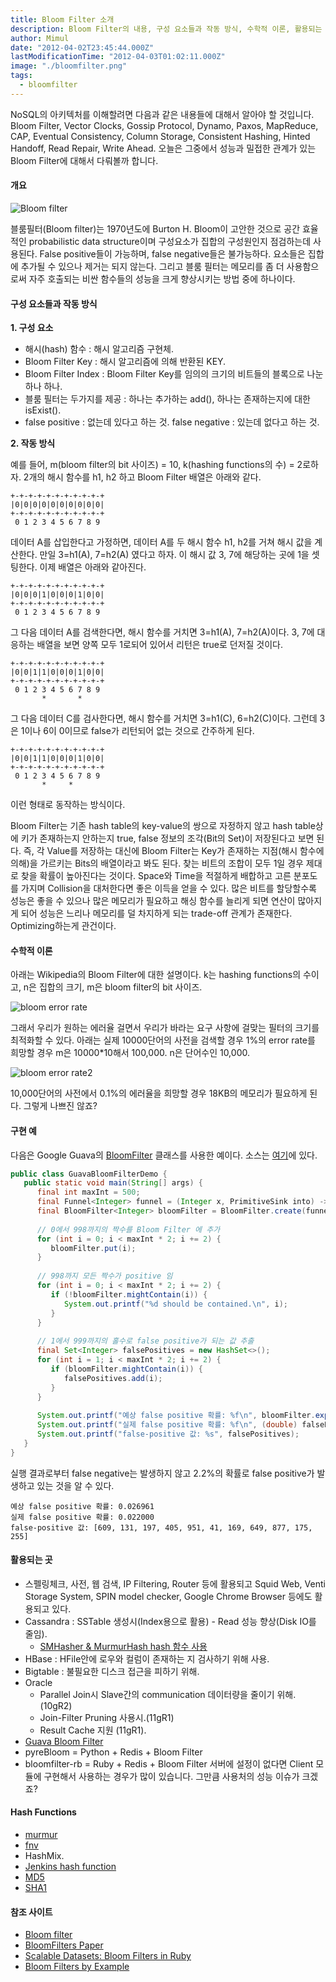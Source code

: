 ```yaml
---
title: Bloom Filter 소개
description: Bloom Filter의 내용, 구성 요소들과 작동 방식, 수학적 이론, 활용되는 곳 등 정리.
author: Mimul
date: "2012-04-02T23:45:44.000Z"
lastModificationTime: "2012-04-03T01:02:11.000Z"
image: "./bloomfilter.png"
tags:
  - bloomfilter
---
```

NoSQL의 아키텍처를 이해할려면 다음과 같은 내용들에 대해서 알아야 할 것입니다. Bloom Filter, Vector Clocks, Gossip Protocol, Dynamo, Paxos, MapReduce, CAP, Eventual Consistency, Column Storage, Consistent Hashing, Hinted Handoff, Read Repair, Write Ahead.
오늘은 그중에서 성능과 밀접한 관계가 있는 Bloom Filter에 대해서 다뤄볼까 합니다.

#### 개요

![Bloom filter](./bloomfilter1.png)

블룸필터(Bloom filter)는 1970년도에 Burton H. Bloom이 고안한 것으로 공간 효율적인 probabilistic data structure이며 구성요소가 집합의 구성원인지 점검하는데 사용된다.
False positive들이 가능하며, false negative들은 불가능하다. 요소들은 집합에 추가될 수 있으나 제거는 되지 않는다.
그리고 블룸 필터는 메모리를 좀 더 사용함으로써 자주 호출되는 비싼 함수들의 성능을 크게 향상시키는 방법 중에 하나이다.

#### 구성 요소들과 작동 방식

**1. 구성 요소**

- 해시(hash) 함수 : 해시 알고리즘 구현체.
- Bloom Filter Key : 해시 알고리즘에 의해 반환된 KEY.
- Bloom Filter Index : Bloom Filter Key를 임의의 크기의 비트들의 블록으로 나눈 하나 하나.
- 블룸 필터는 두가지를 제공 : 하나는 추가하는 add(), 하나는 존재하는지에 대한 isExist().
- false positive : 없는데 있다고 하는 것. false negative : 있는데 없다고 하는 것.

**2. 작동 방식**

예를 들어, m(bloom filter의 bit 사이즈) = 10, k(hashing functions의 수) = 2로하자. 2개의 해시 함수를 h1, h2 하고 Bloom Filter 배열은 아래와 같다.

```
+-+-+-+-+-+-+-+-+-+-+
|0|0|0|0|0|0|0|0|0|0|
+-+-+-+-+-+-+-+-+-+-+
 0 1 2 3 4 5 6 7 8 9
 ```

데이터 A를 삽입한다고 가정하면, 데이터 A를 두 해시 함수 h1, h2를 거쳐 해시 값을 계산한다. 만일 3=h1(A), 7=h2(A) 였다고 하자. 이 해시 값 3, 7에 해당하는 곳에 1을 셋팅한다. 이제 배열은 아래와 같아진다.

```
+-+-+-+-+-+-+-+-+-+-+
|0|0|0|1|0|0|0|1|0|0|
+-+-+-+-+-+-+-+-+-+-+
 0 1 2 3 4 5 6 7 8 9
 ```

그 다음 데이터 A를 검색한다면, 해시 함수를 거치면 3=h1(A), 7=h2(A)이다. 3, 7에 대응하는 배열을 보면 양쪽 모두 1로되어 있어서 리턴은 true로 던저질 것이다.

```
+-+-+-+-+-+-+-+-+-+-+
|0|0|1|1|0|0|0|1|0|0|
+-+-+-+-+-+-+-+-+-+-+
 0 1 2 3 4 5 6 7 8 9
       *       *
```

그 다음 데이터 C를 검사한다면, 해시 함수를 거치면 3=h1(C), 6=h2(C)이다. 그런데 3은 1이나 6이 0이므로 false가 리턴되어 없는 것으로 간주하게 된다.

```
+-+-+-+-+-+-+-+-+-+-+
|0|0|1|1|0|0|0|1|0|0|
+-+-+-+-+-+-+-+-+-+-+
 0 1 2 3 4 5 6 7 8 9
       *     *
```

이런 형태로 동작하는 방식이다.

Bloom Filter는 기존 hash table의 key-value의 쌍으로 자정하지 않고 hash table상에 키가 존재하는지 안하는지 true, false 정보의 조각(Bit의 Set)이 저장된다고 보면 된다.
즉, 각 Value를 저장하는 대신에 Bloom Filter는 Key가 존재하는 지점(해시 함수에 의해)을 가르키는 Bits의 배열이라고 봐도 된다. 찾는 비트의 조합이 모두 1일 경우 제대로 찾을 확률이 높아진다는 것이다.
Space와 Time을 적절하게 배합하고 고른 분포도를 가지며 Collision을 대처한다면 좋은 이득을 얻을 수 있다.
많은 비트를 할당할수록 성능은 좋을 수 있으나 많은 메모리가 필요하고 해싱 함수를 늘리게 되면 연산이 많아지게 되어 성능은 느리나 메모리를 덜 차지하게 되는 trade-off 관계가 존재한다. Optimizing하는게 관건이다.

#### 수학적 이론

아래는 Wikipedia의 Bloom Filter에 대한 설명이다. k는 hashing functions의 수이고, n은 집합의 크기, m은 bloom filter의 bit 사이즈.

![bloom error rate](./bloom-error-rate.png)

그래서 우리가 원하는 에러율 걸면서 우리가 바라는 요구 사항에 걸맞는 필터의 크기를 최적화할 수 있다. 아래는 실제 10000단어의 사전을 검색할 경우 1%의 error rate를 희망할 경우 m은 10000*10해서 100,000. n은 단어수인 10,000.

![bloom error rate2](./bloom-error-rate2.jpeg)

10,000단어의 사전에서 0.1%의 에러율을 희망할 경우 18KB의 메모리가 필요하게 된다. 그렇게 나쁘진 않죠?

#### 구현 예

다음은 Google Guava의 [BloomFilter](https://guava.dev/releases/snapshot-jre/api/docs/com/google/common/hash/BloomFilter.html) 클래스를 사용한 예이다. 소스는 [여기](https://github.com/mimul/algorithm/blob/master/java/src/main/java/com/mimul/bloomfilter/GuavaBloomFilterDemo.java)에 있다.

```java
public class GuavaBloomFilterDemo {  
   public static void main(String[] args) {  
      final int maxInt = 500;  
      final Funnel<Integer> funnel = (Integer x, PrimitiveSink into) -> into.putInt(x);  
      final BloomFilter<Integer> bloomFilter = BloomFilter.create(funnel, maxInt);  
  
      // 0에서 998까지의 짝수를 Bloom Filter 에 추가  
      for (int i = 0; i < maxInt * 2; i += 2) {  
         bloomFilter.put(i);  
      }  
  
      // 998까지 모든 짝수가 positive 임  
      for (int i = 0; i < maxInt * 2; i += 2) {  
         if (!bloomFilter.mightContain(i)) {  
            System.out.printf("%d should be contained.\n", i);  
         }  
      }  
  
      // 1에서 999까지의 홀수로 false positive가 되는 값 추출  
      final Set<Integer> falsePositives = new HashSet<>();  
      for (int i = 1; i < maxInt * 2; i += 2) {  
         if (bloomFilter.mightContain(i)) {  
            falsePositives.add(i);  
         }  
      }  
  
      System.out.printf("예상 false positive 확률: %f\n", bloomFilter.expectedFpp());  
      System.out.printf("실제 false positive 확률: %f\n", (double) falsePositives.size() / maxInt);  
      System.out.printf("false-positive 값: %s", falsePositives);  
   }  
}
```
실행 결과로부터 false negative는 발생하지 않고 2.2%의 확률로 false positive가 발생하고 있는 것을 알 수 있다.

```
예상 false positive 확률: 0.026961
실제 false positive 확률: 0.022000
false-positive 값: [609, 131, 197, 405, 951, 41, 169, 649, 877, 175, 255]
```

####  활용되는 곳

- 스펠링체크, 사전, 웹 검색, IP Filtering, Router 등에 활용되고 Squid Web, Venti Storage System, SPIN model checker, Google Chrome Browser 등에도 활용되고 있다.
- Cassandra : SSTable 생성시(Index용으로 활용) - Read 성능 향상(Disk IO를 줄임).
  * [SMHasher & MurmurHash hash 함수 사용](https://github.com/aappleby/smhasher)
- HBase : HFile안에 로우와 컬럼이 존재하는 지 검사하기 위해 사용.
- Bigtable : 불필요한 디스크 접근을 피하기 위해.
- Oracle
  * Parallel Join시 Slave간의 communication 데이터량을 줄이기 위해.(10gR2)
  * Join-Filter Pruning 사용시.(11gR1)
  * Result Cache 지원 (11gR1).
- [Guava Bloom Filter](http://code.google.com/p/guava-libraries/issues/detail?id=12)
- pyreBloom = Python + Redis + Bloom Filter
- bloomfilter-rb = Ruby + Redis + Bloom Filter
서버에 설정이 없다면 Client 모듈에 구현해서 사용하는 경우가 많이 있습니다. 그만큼 사용처의 성능 이슈가 크겠죠?

#### Hash Functions

- [murmur](https://sites.google.com/site/murmurhash/)
- [fnv](http://isthe.com/chongo/tech/comp/fnv/)
- HashMix.
- [Jenkins hash function](http://en.wikipedia.org/wiki/Jenkins_hash_function)
- [MD5](http://en.wikipedia.org/wiki/MD5)
- [SHA1](http://en.wikipedia.org/wiki/SHA-1)

#### 참조 사이트

- [Bloom filter](http://en.wikipedia.org/wiki/Bloom_filter)
- [BloomFilters Paper](http://antognini.ch/papers/BloomFilters20080620.pdf)
- [Scalable Datasets: Bloom Filters in Ruby](http://www.igvita.com/2008/12/27/scalable-datasets-bloom-filters-in-ruby/)
- [Bloom Filters by Example](http://llimllib.github.com/bloomfilter-tutorial/)
